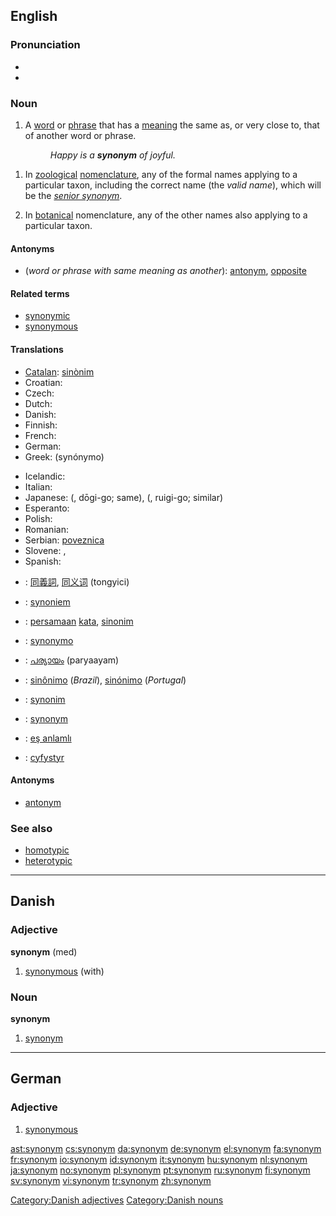 {{see|Synonym}}

==English==
{{wikipedia}}

===Pronunciation===
*{{IPA|/ˈsɪnənɪm/}}
*{{audio|en-us-synonym.ogg|Audio (US)}}

===Noun===
{{en-noun}}

# A [[word]] or [[phrase]] that has a [[meaning]] the same as, or very close to, that of another word or phrase. <!-- encyclopedic info snipped: A given word may have between [[zero]] and multiple synonyms. The opposite (or antonym) of a synonym is an [[antonym]].-->
#: ''Happy is a '''synonym''' of joyful.''
<!--
# {{rare}} One of two or more words with the same meaning but in different languages; a [[heteronym]]. (This is wrong - isn't it. Heteronyms are words that are spelled alike, but have different meanings
-->
# {{zoology}} In [[zoological]] [[nomenclature]], any of the formal names applying to a particular taxon, including the correct name (the ''valid name''), which will be the ''[[senior synonym]]''.
# {{botany}} In [[botanical]] nomenclature, any of the other names also applying to a particular taxon.<!--encyclopedic info? Synonyms will usually be formally accepted (i.e. validly published), but "unpublished" names (having the form of a formal name), will often be cited as synonyms.-->

====Antonyms====
*(''word or phrase with same meaning as another''): [[antonym]], [[opposite]]

====Related terms====
*[[synonymic]]
*[[synonymous]]

====Translations====
{{trans-top|word with same meaning as another}}
* [[Catalan]]: [[sinònim]] {{m}}
* Croatian: {{t-|hr|sinonim|m}}
* Czech: {{t+|cs|synonymum|n}}
* Dutch: {{t+|nl|synoniem|n}}
* Danish: {{t+|da|synonym|n}}
* Finnish: {{t+|fi|synonyymi}}
* French: {{t+|fr|synonyme|m}}
* German: {{t+|de|Synonym|n}}
* Greek: {{t|el|συνώνυμο|n|sc=Grek}} (synónymo)
{{trans-mid}}
* Icelandic: {{t+|is|samheiti|n}}
* Italian: {{t+|it|sinonimo|m}}
* Japanese: {{Jpan|[[同義語]]}} ({{Jpan|どうぎご}}, dōgi-go; same), {{Jpan|[[類義語]]}} ({{Jpan|るいぎご}}, ruigi-go; similar)
* Esperanto: {{t-|eo|sinonimo|xs=Esperanto}}
* Polish: {{t+|pl|synonim|m}}
* Romanian: {{t-|ro|sinonim|n}}
* Serbian: [[poveznica]] {{f}}
* Slovene: {{t-|sl|sopomenka|f}}, {{t+|sl|sinonim|m}}
* Spanish: {{t+|es|sinónimo|m}}
{{trans-bottom}}

{{trans-top|in zoological nomenclature}}
{{trans-mid}}
{{trans-bottom}}

{{trans-top|in botanical nomenclature}}
{{trans-mid}}
{{trans-bottom}}

{{checktrans}}
{{trans-top|translations to be checked}}
*{{ttbc|Chinese}}: [[同義詞]], [[同义词]] (tongyici)
*{{ttbc|Dutch}}: [[synoniem]] {{n}}
*{{ttbc|Indonesian}}: [[sama|persamaan]] [[kata]], [[sinonim]]
*{{ttbc|Interlingua}}: [[synonymo]]
*{{ttbc|Malayalam}}: [[പര്യായം]] (paryaayam)
*{{ttbc|Portuguese}}: [[sinônimo]] (''Brazil''), [[sinónimo]] (''Portugal'')
*{{ttbc|Polish}}: [[synonim]] {{m}}
*{{ttbc|Swedish}}: [[#Swedish|synonym]]
*{{ttbc|Turkish}}: [[eş anlamlı]]
*{{ttbc|Welsh}}: [[cyfystyr]]
{{trans-bottom}}

====Antonyms====
*[[antonym]]

===See also===
*[[homotypic]]
*[[heterotypic]]

----

==Danish==

===Adjective===
'''synonym''' (med)

# [[synonymous]] (with)

===Noun===
'''synonym''' {{n}}

# [[#English|synonym]]

[[Category:Danish adjectives]]
[[Category:Danish nouns]]

----

==German==

===Adjective===
{{de-adj|-}}

# [[synonymous]]

[[ast:synonym]]
[[cs:synonym]]
[[da:synonym]]
[[de:synonym]]
[[el:synonym]]
[[fa:synonym]]
[[fr:synonym]]
[[io:synonym]]
[[id:synonym]]
[[it:synonym]]
[[hu:synonym]]
[[nl:synonym]]
[[ja:synonym]]
[[no:synonym]]
[[pl:synonym]]
[[pt:synonym]]
[[ru:synonym]]
[[fi:synonym]]
[[sv:synonym]]
[[vi:synonym]]
[[tr:synonym]]
[[zh:synonym]]